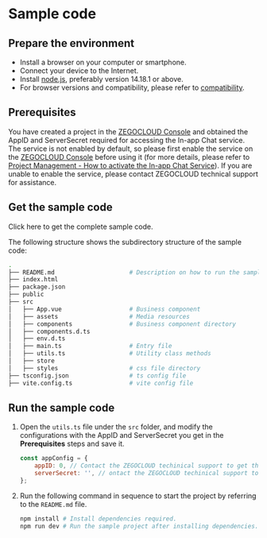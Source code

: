 
# Sample code

<Content2 />

## Prepare the environment

- Install a browser on your computer or smartphone.
- Connect your device to the Internet.
- Install <a href="https://nodejs.org/en/" target="_blank">node.js</a>, preferably version 14.18.1 or above.
- For browser versions and compatibility, please refer to [compatibility](./Introduction/Overview.mdx#compatibility).

## Prerequisites

You have created a project in the [ZEGOCLOUD Console](https://console.zegocloud.com/account/login) and obtained the AppID and ServerSecret required for accessing the In-app Chat service. The service is not enabled by default, so please first enable the service on the [ZEGOCLOUD Console](https://console.zegocloud.com/account/login) before using it (for more details, please refer to [Project Management - How to activate the In-app Chat Service](https://www.zegocloud.com/docs/admin-console/activate-inapp-chat?platform=all&language=all)). If you are unable to enable the service, please contact ZEGOCLOUD technical support for assistance.


## Get the sample code

<Card title="Sample Code" href="https://storage.zego.im/zim/example/web/ZIMExampleJavaScript.zip" target="_blank">Click here to get the complete sample code.</Card>

The following structure shows the subdirectory structure of the sample code:

```bash
.
├── README.md                     # Description on how to run the sample project
├── index.html
├── package.json                    
├── public                        
├── src 
│   ├── App.vue                   # Business component   
│   ├── assets                    # Media resources   
│   ├── components                # Business component directory  
│   ├── components.d.ts            
│   ├── env.d.ts                    
│   ├── main.ts                   # Entry file
│   ├── utils.ts                  # Utility class methods    
│   ├── store                     
│   ├── styles                    # css file directory    
├── tsconfig.json                 # ts config file  
├── vite.config.ts                # vite config file 
```

## Run the sample code

1. Open the `utils.ts` file under the `src` folder, and modify the configurations with the AppID and ServerSecret you get in the **Prerequisites** steps and save it.

    ```javascript
    const appConfig = {
        appID: 0, // Contact the ZEGOCLOUD techinical support to get the AppID. 
        serverSecret: '', // ontact the ZEGOCLOUD techinical support to get the ServerSecret.
    };
    ```

2. Run the following command in sequence to start the project by referring to the `README.md` file.

    ```bash
    npm install # Install dependencies required.
    npm run dev # Run the sample project after installing dependencies.
    ```
